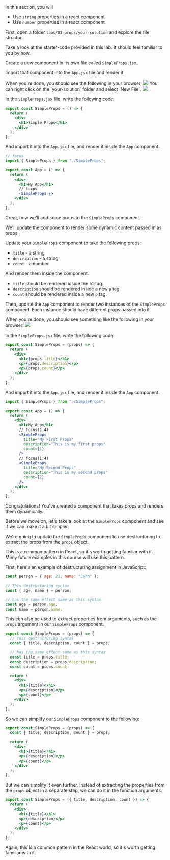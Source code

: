

<Objectives>
<div>
  In this section, you will
  
- Use `string` properties in a react component
- Use `number` properties in a react component

</div>

</Objectives>

First, open a folder `labs/03-props/your-solution` and explore the file structur.

Take a look at the starter-code provided in this lab. It should feel familiar to you by now.

<Activity>

Create a new component in its own file called `SimpleProps.jsx`.

Import that component into the `App.jsx` file and render it.

<LookAtBrowser>
When you're done, you should see the following in your browser:

<img className="mw-400" src={simpleProps1} />

</LookAtBrowser>

<Hint title="Not sure how to create that file?">
You can right click on the `your-solution` folder and select `New File`.

<img className="mw-400" src={newFile}/>
</Hint>

<Hint title="Not sure how to write that code?">

In the `SimpleProps.jsx` file, write the following code:

```jsx SimpleProps.jsx
export const SimpleProps = () => {
  return (
    <div>
      <h1>Simple Props</h1>
    </div>
  );
};
```

And import it into the `App.jsx` file, and render it inside the `App` component.

```jsx App.jsx
// focus
import { SimpleProps } from "./SimpleProps";

export const App = () => {
  return (
    <div>
      <h1>My App</h1>
      // focus
      <SimpleProps />
    </div>
  );
};
```

</Hint>

</Activity>

Great, now we'll add some props to the `SimpleProps` component.

We'll update the component to render some dynamic content passed in as props.

<Activity>

Update your `SimpleProps` component to take the following props:

- `title` - a string
- `description` - a string
- `count` - a number

And render them inside the component.

- `title` should be rendered inside the `h1` tag.
- `description` should be rendered inside a new `p` tag.
- `count` should be rendered inside a new `p` tag.

Then, update the `App` component to render two instances of the `SimpleProps` component.
Each instance should have different props passed into it.

<LookAtBrowser>
When you're done, you should see something like the following in your browser:

<img className="mw-400" src={simpleProps2} />
</LookAtBrowser>

<Hint title="Not sure how to write that code?">

In the `SimpleProps.jsx` file, write the following code:

```jsx SimpleProps.jsx
export const SimpleProps = (props) => {
  return (
    <div>
      <h1>{props.title}</h1>
      <p>{props.description}</p>
      <p>{props.count}</p>
    </div>
  );
};
```

And import it into the `App.jsx` file, and render it inside the `App` component.

```jsx App.jsx
import { SimpleProps } from "./SimpleProps";

export const App = () => {
  return (
    <div>
      <h1>My App</h1>
      // focus(1:4)
      <SimpleProps
        title="My First Props"
        description="This is my first props"
        count={1}
      />
      // focus(1:4)
      <SimpleProps
        title="My Second Props"
        description="This is my second props"
        count={2}
      />
    </div>
  );
};
```

</Hint>

</Activity>

<Goal>
  Congratulations! You've created a component that takes props and renders them
  dynamically.
</Goal>

Before we move on, let's take a look at the `SimpleProps` component and see if
we can make it a bit simpler.

We're going to update the `SimpleProps` component to use destructuring to extract the props
from the `props` object.

This is a common pattern in React, so it's worth getting familiar with it. Many future examples in
this course will use this pattern.

First, here's an example of destructuring assignment in JavaScript:

```jsx
const person = { age: 21, name: "John" };

// This destructuring syntax
const { age, name } = person;

// has the same effect same as this syntax
const age = person.age;
const name = person.name;
```

This can also be used to extract properties from arguments, such as the `props` argument
in our `SimpleProps` component.

```jsx
export const SimpleProps = (props) => {
  // This destructuring syntax
  const { title, description, count } = props;

  // has the same effect same as this syntax
  const title = props.title;
  const description = props.description;
  const count = props.count;

  return (
    <div>
      <h1>{title}</h1>
      <p>{description}</p>
      <p>{count}</p>
    </div>
  );
};
```

So we can simplify our `SimpleProps` component to the following:

```jsx
export const SimpleProps = (props) => {
  const { title, description, count } = props;

  return (
    <div>
      <h1>{title}</h1>
      <p>{description}</p>
      <p>{count}</p>
    </div>
  );
};
```

But we can simplify it even further. Instead of extracting the properties from the `props` object
in a separate step, we can do it in the function arguments.

```jsx
export const SimpleProps = ({ title, description, count }) => {
  return (
    <div>
      <h1>{title}</h1>
      <p>{description}</p>
      <p>{count}</p>
    </div>
  );
};
```

Again, this is a common pattern in the React world, so it's worth getting familiar with it.

<Activity>

</Activity>
